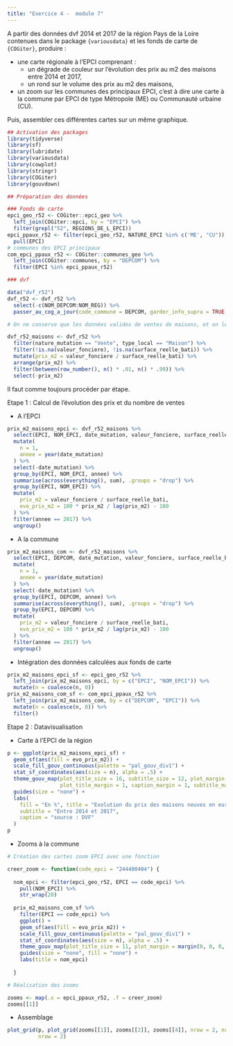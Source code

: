 ```yaml
---
title: "Exercice 4 -  module 7"
---  
```


A partir des données dvf 2014 et 2017 de la région Pays de la Loire contenues dans le package `{variousdata}` et les fonds de carte de `{COGiter}`, produire :

- une carte régionale à l'EPCI comprenant :  
  - un dégrade de couleur sur l'évolution des prix au m2 des maisons entre 2014 et 2017,  
  - un rond sur le volume des prix au m2 des maisons,  
- un zoom sur les communes des principaux EPCI, c'est à dire une carte à la commune par EPCI de type Métropole (ME) ou Communauté urbaine (CU).  

Puis, assembler ces différentes cartes sur un même graphique.


```r
## Activation des packages
library(tidyverse)
library(sf)
library(lubridate)
library(variousdata) 
library(cowplot)
library(stringr)
library(COGiter)
library(gouvdown)

## Préparation des données

### Fonds de carte
epci_geo_r52 <- COGiter::epci_geo %>%
  left_join(COGiter::epci, by = "EPCI") %>% 
  filter(grepl("52", REGIONS_DE_L_EPCI))
epci_ppaux_r52 <- filter(epci_geo_r52, NATURE_EPCI %in% c('ME', "CU")) %>% 
  pull(EPCI)
# communes des EPCI principaux 
com_epci_ppaux_r52 <- COGiter::communes_geo %>% 
  left_join(COGiter::communes, by = "DEPCOM") %>% 
  filter(EPCI %in% epci_ppaux_r52)

### dvf

data("dvf_r52")
dvf_r52 <- dvf_r52 %>% 
  select(-c(NOM_DEPCOM:NOM_REG)) %>% 
  passer_au_cog_a_jour(code_commune = DEPCOM, garder_info_supra = TRUE, aggrege = FALSE)

# On ne conserve que les données valides de ventes de maisons, et on les tronque, en filtrant les données à 98% pour lisser les moyennes

dvf_r52_maisons <- dvf_r52 %>%
  filter(nature_mutation == "Vente", type_local == "Maison") %>%
  filter(!is.na(valeur_fonciere), !is.na(surface_reelle_bati)) %>%
  mutate(prix_m2 = valeur_fonciere / surface_reelle_bati) %>%
  arrange(prix_m2) %>%
  filter(between(row_number(), n() * .01, n() * .99)) %>%
  select(-prix_m2)

```

Il faut comme toujours procéder par étape.   

Etape 1 : Calcul de l'évolution des prix et du nombre de ventes  

* A l'EPCI 

```r
prix_m2_maisons_epci <- dvf_r52_maisons %>%
  select(EPCI, NOM_EPCI, date_mutation, valeur_fonciere, surface_reelle_bati) %>%
  mutate(
    n = 1,
    annee = year(date_mutation)
  ) %>%
  select(-date_mutation) %>%
  group_by(EPCI, NOM_EPCI, annee) %>%
  summarise(across(everything(), sum), .groups = "drop") %>%
  group_by(EPCI, NOM_EPCI) %>%
  mutate(
    prix_m2 = valeur_fonciere / surface_reelle_bati,
    evo_prix_m2 = 100 * prix_m2 / lag(prix_m2) - 100
  ) %>%
  filter(annee == 2017) %>%
  ungroup()
```

* A la commune  

```r
prix_m2_maisons_com <- dvf_r52_maisons %>%
  select(EPCI, DEPCOM, date_mutation, valeur_fonciere, surface_reelle_bati) %>%
  mutate(
    n = 1,
    annee = year(date_mutation)
  ) %>%
  select(-date_mutation) %>%
  group_by(EPCI, DEPCOM, annee) %>%
  summarise(across(everything(), sum), .groups = "drop") %>%
  group_by(EPCI, DEPCOM) %>%
  mutate(
    prix_m2 = valeur_fonciere / surface_reelle_bati,
    evo_prix_m2 = 100 * prix_m2 / lag(prix_m2) - 100
  ) %>%
  filter(annee == 2017) %>%
  ungroup()
```

* Intégration des données calculées aux fonds de carte  

```r
prix_m2_maisons_epci_sf <- epci_geo_r52 %>% 
  left_join(prix_m2_maisons_epci, by = c("EPCI", "NOM_EPCI")) %>%
  mutate(n = coalesce(n, 0))
prix_m2_maisons_com_sf <- com_epci_ppaux_r52 %>% 
  left_join(prix_m2_maisons_com, by = c("DEPCOM", "EPCI")) %>%
  mutate(n = coalesce(n, 0)) %>% 
  filter()
```

Etape 2 : Datavisualisation  

* Carte à l'EPCI de la région  

```r
p <- ggplot(prix_m2_maisons_epci_sf) +
  geom_sf(aes(fill = evo_prix_m2)) +
  scale_fill_gouv_continuous(palette = "pal_gouv_div1") +
  stat_sf_coordinates(aes(size = n), alpha = .5) +
  theme_gouv_map(plot_title_size = 16, subtitle_size = 12, plot_margin = margin(0, 0, 0, 0), 
                 plot_title_margin = 1, caption_margin = 1, subtitle_margin = 0) +
  guides(size = "none") +
  labs(
    fill = "En %", title = "Evolution du prix des maisons neuves en euros par m2",
    subtitle = "Entre 2014 et 2017",
    caption = "source : DVF"
  )
p
```

* Zooms à la commune  

```r

# Création des cartes zoom EPCI avec une fonction

creer_zoom <- function(code_epci = "244400404") {
  
  nom_epci <- filter(epci_geo_r52, EPCI == code_epci) %>% 
    pull(NOM_EPCI) %>% 
    str_wrap(20)
  
  prix_m2_maisons_com_sf %>% 
    filter(EPCI == code_epci) %>% 
    ggplot() +
    geom_sf(aes(fill = evo_prix_m2)) +
    scale_fill_gouv_continuous(palette = "pal_gouv_div1") +
    stat_sf_coordinates(aes(size = n), alpha = .5) +
    theme_gouv_map(plot_title_size = 11, plot_margin = margin(0, 0, 0, 0), plot_title_margin = 1, caption_margin = 1, subtitle_margin = 0) +
    guides(size = "none", fill = "none") +
    labs(title = nom_epci)
  
  }
```


```r
# Réalisation des zooms

zooms <- map(.x = epci_ppaux_r52, .f = creer_zoom)
zooms[[1]]
```

* Assemblage  

```r
plot_grid(p, plot_grid(zooms[[1]], zooms[[2]], zooms[[4]], nrow = 2, ncol = 3), 
          nrow = 2)
```
